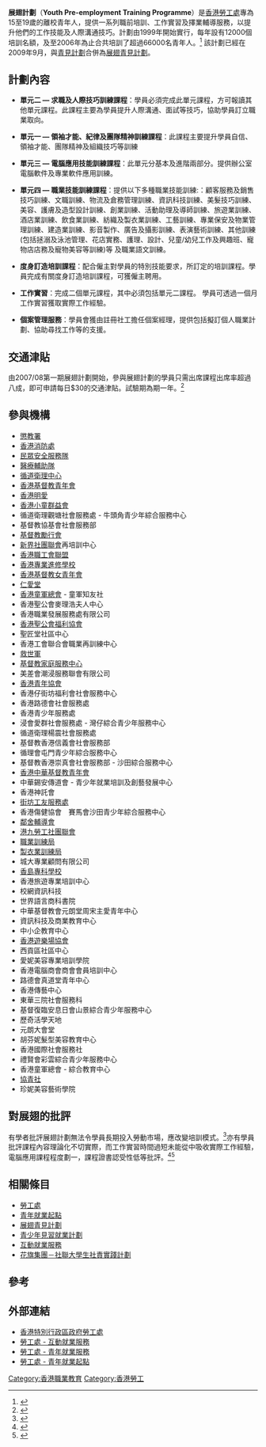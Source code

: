 '''展翅計劃'''（'''Youth Pre-employment Training Programme'''）是[[香港|香港]][[勞工處|勞工處]]專為15至19歲的離校青年人，提供一系列職前培訓、工作實習及擇業輔導服務，以提升他們的工作技能及人際溝通技巧。計劃由1999年開始實行，每年設有12000個培訓名額，及至2006年為止合共培訓了超過66000名青年人。<ref>{{cite news
 |author = 
 |url = http://www.legco.gov.hk/yr05-06/chinese/panels/mp/papers/mp0321cb2-1408-4c.pdf
 |title = 勞工處為青少年提供的培訓及就業計劃
 |work = 立法會人力事務委員會
 |page = P.1
 |date = 2006-03-21
 |accessdate = 2008-03-11
 |archive-date = 2016-03-05
 |archive-url = https://web.archive.org/web/20160305013327/http://www.legco.gov.hk/yr05-06/chinese/panels/mp/papers/mp0321cb2-1408-4c.pdf
 |dead-url = no
 }}</ref>
該計劃已經在2009年9月，與[[青見計劃|青見計劃]]合併為[[展翅青見計劃|展翅青見計劃]]。
==計劃內容==
*'''單元二 — 求職及人際技巧訓練課程'''：學員必須完成此單元課程，方可報讀其他單元課程。此課程主要為學員提升人際溝通、面試等技巧，協助學員訂立職業取向。

*'''單元一 — 領袖才能、紀律及團隊精神訓練課程'''：此課程主要提升學員自信、領袖才能、團隊精神及組織技巧等訓練  

*'''單元三 — 電腦應用技能訓練課程'''：此單元分基本及進階兩部分。提供辦公室電腦軟件及專業軟件應用訓練。

*'''單元四 — 職業技能訓練課程'''：提供以下多種職業技能訓練:：顧客服務及銷售技巧訓練、文職訓練、物流及倉務管理訓練、資訊科技訓練、美髮技巧訓練、美容、護膚及造型設計訓練、創業訓練、活動助理及導師訓練、旅遊業訓練、酒店業訓練、飲食業訓練、紡織及製衣業訓練、工藝訓練、專業保安及物業管理訓練、建造業訓練、影音製作、廣告及攝影訓練、表演藝術訓練、其他訓練 (包括拯溺及泳池管理、花店實務、護理、設計、兒童/幼兒工作及興趣班、寵物店店務及寵物美容等訓練)等 及職業語文訓練。

*'''度身訂造培訓課程'''：配合僱主對學員的特別技能要求，所訂定的培訓課程。學員完成有關度身訂造培訓課程，可獲僱主聘用。

*'''工作實習'''：完成二個單元課程，其中必須包括單元二課程。 學員可透過一個月工作實習獲取實際工作經驗。

*'''個案管理服務'''：學員會獲由註冊社工擔任個案經理，提供包括擬訂個人職業計劃、協助尋找工作等的支援。

==交通津貼==
由2007/08第一期展翅計劃開始，參與展翅計劃的學員只需出席課程出席率超過八成，即可申請每日$30的交通津貼。試驗期為期一年。<ref>
{{cite news|author =|url =http://appledaily.atnext.com/template/apple/art_main.cfm?iss_id=20070706&sec_id=4104&subsec_id=11867&art_id=7294306|title =展翅提供交通津貼|work =蘋果日報|page =|date =06-07-2007|deadurl =yes|archiveurl =https://web.archive.org/web/20070914201254/http://www1.appledaily.atnext.com/template/apple/art_main.cfm?iss_id=20070706&sec_id=4104&subsec_id=11867&art_id=7294306|archivedate =2007-09-14}}</ref>

==參與機構==
<div class="references-2column">
*[[懲教署|懲教署]]
*[[香港消防處|香港消防處]]
*[[民眾安全服務隊|民眾安全服務隊]]
*[[醫療輔助隊|醫療輔助隊]]
*[[循道衛理中心|循道衛理中心]]
*[[香港基督教青年會|香港基督教青年會]] 
*[[香港明愛|香港明愛]] 
*[[香港小童群益會|香港小童群益會]]
*循道衛理觀塘社會服務處 - 牛頭角青少年綜合服務中心
*基督教協基會社會服務部  
*[[基督教勵行會|基督教勵行會]]
*[[新界社團聯會|新界社團聯會]]再培訓中心 
*[[香港職工會聯盟|香港職工會聯盟]]
*[[香港專業進修學校|香港專業進修學校]]  
*[[香港基督教女青年會|香港基督教女青年會]]  
*[[仁愛堂|仁愛堂]] 
*[[香港童軍總會|香港童軍總會]] - 童軍知友社
*香港聖公會麥理浩夫人中心 
*香港職業發展服務處有限公司 
*[[香港聖公會福利協會|香港聖公會福利協會]] 
*聖匠堂社區中心  
*香港工會聯合會職業再訓練中心 
*[[救世軍|救世軍]]
*[[基督教家庭服務中心|基督教家庭服務中心]]
*美差會潮浸服務聯會有限公司  
*[[香港青年協會|香港青年協會]] 
*香港仔街坊福利會社會服務中心  
*香港路德會社會服務處  
*香港青少年服務處  
*浸會愛群社會服務處 - 灣仔綜合青少年服務中心  
*循道衛理楊震社會服務處  
*基督教香港信義會社會服務部  
*循理會屯門青少年綜合服務中心  
*基督教香港崇真會社會服務部 - 沙田綜合服務中心 
*[[香港中華基督教青年會|香港中華基督教青年會]] 
*中華錫安傳道會 - 青少年就業培訓及創藝發展中心  
*香港神託會  
*[[街坊工友服務處|街坊工友服務處]] 
*香港傷健協會　賽馬會沙田青少年綜合服務中心  
*[[鄰舍輔導會|鄰舍輔導會]]  
*[[港九勞工社團聯會|港九勞工社團聯會]] 
*[[職業訓練局|職業訓練局]] 
*[[製衣業訓練局|製衣業訓練局]] 
*城大專業顧問有限公司  
*[[香島專科學校|香島專科學校]]
*香港旅遊專業培訓中心  
*校網資訊科技  
*世界語言商科書院  
*中華基督教會元朗堂周宋主愛青年中心  
*資訊科技及商業教育中心  
*中小企教育中心  
*[[香港遊樂場協會|香港遊樂場協會]]  
*西貢區社區中心  
*愛妮美容專業培訓學院  
*香港電腦商會商會會員培訓中心  
*路德會真道堂青年中心  
*香港傳藝中心  
*東華三院社會服務科 
*基督復臨安息日會山景綜合青少年服務中心  
*歷奇活學天地  
*元朗大會堂  
*胡芬妮髮型美容教育中心  
*香港國際社會服務社   
*禮賢會彩雲綜合青少年服務中心  
*香港童軍總會 - 綜合教育中心  
*[[協青社|協青社]] 
*珍妮美容藝術學院
</div>

== 對展翅的批評 ==
有學者批評展翅計劃無法令學員長期投入勞動市場，應改變培訓模式。<ref>
{{cite news 
 |author =
 |url =  http://hk.news.yahoo.com/060627/12/1p8nt.html
 |title = 減婦女包袱 改善勞動結構 人口發展報告明公布 倡彈性上班增育兒設施
|work = 明報
 |page = 
 |date = 2006-06-28
}}</ref>亦有學員批評課程內容理論化不切實際，而工作實習時間過短未能從中吸收實際工作經驗，電腦應用課程程度劃一，課程證書認受性低等批評。<ref>
{{cite news|author =|url =http://www.com.cuhk.edu.hk/ubeat/0003/36fly.htm|title =展翅計劃 難解青少年失業之困|work =UBest Magazine|page =|date =|deadurl =yes|archiveurl =https://web.archive.org/web/20071106094717/http://www.com.cuhk.edu.hk/ubeat/0003/36fly.htm|archivedate =2007年11月6日|df =}}</ref><ref>{{cite news|author =|url =http://www.hk-power.net/html/modules/news/article.php?storyid=488|title =會考0分失學 求職3年碰壁 青年變身紓解失業智囊 倡就業計劃「一條龍」|work =香港能動網絡|page =|date =2004-03-24|accessdate =2007-07-31|archive-date =2007-10-09|archive-url =https://web.archive.org/web/20071009022543/http://www.hk-power.net/html/modules/news/article.php?storyid=488|dead-url =yes}}</ref>

== 相關條目 ==
* [[勞工處|勞工處]]
* [[青年就業起點|青年就業起點]]
* [[展翅青見計劃|展翅青見計劃]]
* [[青少年見習就業計劃|青少年見習就業計劃]]
* [[互動就業服務|互動就業服務]]
* [[花旗集團－社聯大學生社責實踐計劃|花旗集團－社聯大學生社責實踐計劃]]

==參考==
<div class="references-2column">
<references/>
</div>

== 外部連結 ==

* [http://www.labour.gov.hk 香港特別行政區政府勞工處] {{Wayback|url=http://www.labour.gov.hk/ |date=20070803095901 }}
* [http://www.jobs.gov.hk 勞工處 - 互動就業服務] {{Wayback|url=http://www.jobs.gov.hk/ |date=20200803191443 }}
* [http://www.yes.labour.gov.hk 勞工處 - 青年就業服務] {{Wayback|url=http://www.yes.labour.gov.hk/ |date=20110902041703 }}
* [http://www.e-start.gov.hk 勞工處 - 青年就業起點] {{Wayback|url=http://www.e-start.gov.hk/ |date=20200215143743 }}

[[Category:香港職業教育|Category:香港職業教育]]
[[Category:香港勞工|Category:香港勞工]]